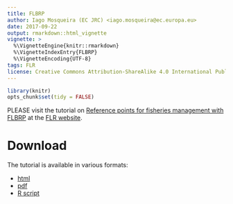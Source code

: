 ```yaml
---
title: FLBRP
author: Iago Mosqueira (EC JRC) <iago.mosqueira@ec.europa.eu>
date: 2017-09-22
output: rmarkdown::html_vignette
vignette: >
  %\VignetteEngine{knitr::rmarkdown}
  %\VignetteIndexEntry{FLBRP}
  %\VignetteEncoding{UTF-8}
tags: FLR
license: Creative Commons Attribution-ShareAlike 4.0 International Public License
---
```


```r
library(knitr)
opts_chunk$set(tidy = FALSE)
```


PLEASE visit the tutorial on [Reference points for fisheries management with FLBRP](http://www.flr-project.org/doc/Reference_points_for_fisheries_management_with_FLBRP.html) at the [FLR website](http://flr-project.org).

# Download

The tutorial is available in various formats:

- [html](http://www.flr-project.org/doc/Reference_points_for_fisheries_management_with_FLBRP.html)
- [pdf](http://www.flr-project.org/doc/pdf/Reference_points_for_fisheries_management_with_FLBRP.pdf)
- [R script](http://www.flr-project.org/doc/R/Reference_points_for_fisheries_management_with_FLBRP.R)
